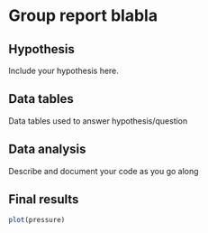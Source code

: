 # Group report blabla

## Hypothesis

Include your hypothesis here.


## Data tables

Data tables used to answer hypothesis/question

## Data analysis
Describe and document your code as you go along

## Final results
```r
plot(pressure)
```

